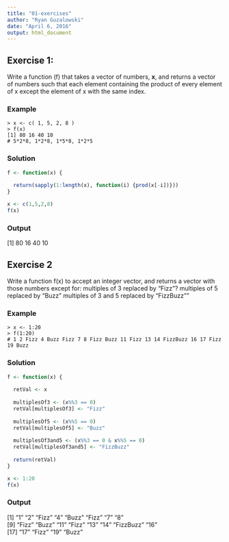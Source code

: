 ```yaml
---
title: "01-exercises"
author: "Ryan Guzalowski"
date: "April 6, 2016"
output: html_document
---
```



## Exercise 1:

Write a function (f) that takes a vector of numbers, **x**, and returns a vector of numbers such that each element containing the product of every element of x except the element of x with the same index. 


### Example 

    > x <- c( 1, 5, 2, 8 ) 
    > f(x) 
    [1] 80 16 40 10
    # 5*2*8, 1*2*8, 1*5*8, 1*2*5  


### Solution 

```r
f <- function(x) {
  
  return(sapply(1:length(x), function(i) {prod(x[-i])}))
}

x <- c(1,5,2,8)
f(x)
```
### Output

[1] 80 16 40 10

## Exercise 2

Write a function f(x) to accept an integer vector, and returns a vector with those numbers except for: 
   multiples of 3 replaced by "Fizz"? 
   multiples of 5 replaced by "Buzz" 
   multiples of 3 and 5 replaced by "FizzBuzz""
   
### Example

    > x <- 1:20
    > f(1:20) 
    # 1 2 Fizz 4 Buzz Fizz 7 8 Fizz Buzz 11 Fizz 13 14 FizzBuzz 16 17 Fizz 19 Buzz


### Solution

```r
f <- function(x) {
  
  retVal <- x
  
  multiplesOf3 <- (x%%3 == 0)
  retVal[multiplesOf3] <- "Fizz"
  
  multiplesOf5 <- (x%%5 == 0)
  retVal[multiplesOf5] <- "Buzz"
  
  multiplesOf3and5 <- (x%%3 == 0 & x%%5 == 0)
  retVal[multiplesOf3and5] <- "FizzBuzz"
  
  return(retVal)
}

x <- 1:20
f(x)
```

### Output

 [1] "1"        "2"        "Fizz"     "4"        "Buzz"     "Fizz"     "7"        "8"       
 [9] "Fizz"     "Buzz"     "11"       "Fizz"     "13"       "14"       "FizzBuzz" "16"      
[17] "17"       "Fizz"     "19"       "Buzz"   

